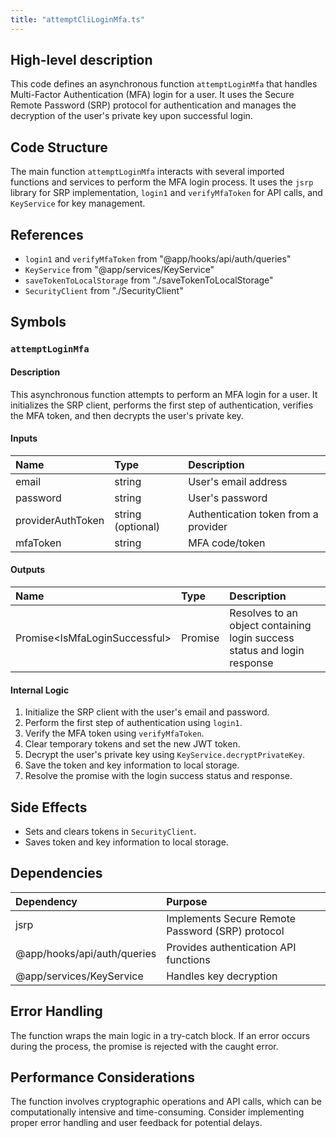 ```yaml
---
title: "attemptCliLoginMfa.ts"
---
```


## High-level description
This code defines an asynchronous function `attemptLoginMfa` that handles Multi-Factor Authentication (MFA) login for a user. It uses the Secure Remote Password (SRP) protocol for authentication and manages the decryption of the user's private key upon successful login.

## Code Structure
The main function `attemptLoginMfa` interacts with several imported functions and services to perform the MFA login process. It uses the `jsrp` library for SRP implementation, `login1` and `verifyMfaToken` for API calls, and `KeyService` for key management.

## References
- `login1` and `verifyMfaToken` from "@app/hooks/api/auth/queries"
- `KeyService` from "@app/services/KeyService"
- `saveTokenToLocalStorage` from "./saveTokenToLocalStorage"
- `SecurityClient` from "./SecurityClient"

## Symbols

### `attemptLoginMfa`
#### Description
This asynchronous function attempts to perform an MFA login for a user. It initializes the SRP client, performs the first step of authentication, verifies the MFA token, and then decrypts the user's private key.

#### Inputs
| Name | Type | Description |
|:-----|:-----|:------------|
| email | string | User's email address |
| password | string | User's password |
| providerAuthToken | string (optional) | Authentication token from a provider |
| mfaToken | string | MFA code/token |

#### Outputs
| Name | Type | Description |
|:-----|:-----|:------------|
| Promise&lt;IsMfaLoginSuccessful&gt; | Promise | Resolves to an object containing login success status and login response |

#### Internal Logic
1. Initialize the SRP client with the user's email and password.
2. Perform the first step of authentication using `login1`.
3. Verify the MFA token using `verifyMfaToken`.
4. Clear temporary tokens and set the new JWT token.
5. Decrypt the user's private key using `KeyService.decryptPrivateKey`.
6. Save the token and key information to local storage.
7. Resolve the promise with the login success status and response.

## Side Effects
- Sets and clears tokens in `SecurityClient`.
- Saves token and key information to local storage.

## Dependencies
| Dependency | Purpose |
|:-----------|:--------|
| jsrp | Implements Secure Remote Password (SRP) protocol |
| @app/hooks/api/auth/queries | Provides authentication API functions |
| @app/services/KeyService | Handles key decryption |

## Error Handling
The function wraps the main logic in a try-catch block. If an error occurs during the process, the promise is rejected with the caught error.

## Performance Considerations
The function involves cryptographic operations and API calls, which can be computationally intensive and time-consuming. Consider implementing proper error handling and user feedback for potential delays.